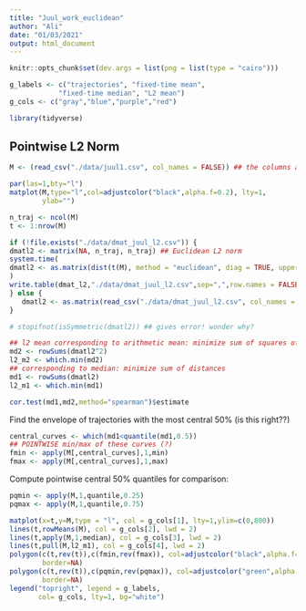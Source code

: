 ```yaml
---
title: "Juul_work_euclidean"
author: "Ali"
date: "01/03/2021"
output: html_document
---
```


```r
knitr::opts_chunk$set(dev.args = list(png = list(type = "cairo")))
```

```r
g_labels <- c("trajectories", "fixed-time mean",
            "fixed-time median", "L2 mean")
g_cols <- c("gray","blue","purple","red")
```

```r
library(tidyverse) 
```

## Pointwise L2 Norm

```r
M <- (read_csv("./data/juul1.csv", col_names = FALSE)) ## the columns are the trajs

par(las=1,bty="l")
matplot(M,type="l",col=adjustcolor("black",alpha.f=0.2), lty=1,
        ylab="")
```

```r
n_traj <- ncol(M)
t <- 1:nrow(M)

if (!file.exists("./data/dmat_juul_l2.csv")) {
dmatl2 <- matrix(NA, n_traj, n_traj) ## Euclidean L2 norm
system.time(
dmatl2 <- as.matrix(dist(t(M), method = "euclidean", diag = TRUE, upper = TRUE, p = 2))
)
write.table(dmat_l2,"./data/dmat_juul_l2.csv",sep=",",row.names = FALSE, col.names = FALSE)
} else {
   dmatl2 <- as.matrix(read_csv("./data/dmat_juul_l2.csv", col_names = FALSE)) 
}

# stopifnot(isSymmetric(dmatl2)) ## gives error! wonder why?


```

```r
## l2 mean corresponding to arithmetic mean: minimize sum of squares of distances
md2 <- rowSums(dmatl2^2)  
l2_m2 <- which.min(md2)
## corresponding to median: minimize sum of distances 
md1 <- rowSums(dmatl2)
l2_m1 <- which.min(md1)
```
```r
cor.test(md1,md2,method="spearman")$estimate
```

Find the envelope of trajectories with the most central 50% (is this right??)

```r
central_curves <- which(md1<quantile(md1,0.5))
## POINTWISE min/max of these curves (?)
fmin <- apply(M[,central_curves],1,min)
fmax <- apply(M[,central_curves],1,max)
```

Compute pointwise central 50% quantiles for comparison:
```r
pqmin <- apply(M,1,quantile,0.25)
pqmax <- apply(M,1,quantile,0.75)
```

```r
matplot(x=t,y=M,type = "l", col = g_cols[1], lty=1,ylim=c(0,800))
lines(t,rowMeans(M), col = g_cols[2], lwd = 2)
lines(t,apply(M,1,median), col = g_cols[3], lwd = 2)
lines(t,pull(M,l2_m1), col = g_cols[4], lwd = 2)
polygon(c(t,rev(t)),c(fmin,rev(fmax)), col=adjustcolor("black",alpha.f=0.2),
        border=NA)
polygon(c(t,rev(t)),c(pqmin,rev(pqmax)), col=adjustcolor("green",alpha.f=0.2),
        border=NA)
legend("topright", legend = g_labels,
       col= g_cols, lty=1, bg="white")       
```





